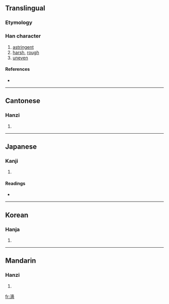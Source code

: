 {{also|澀}}
==Translingual==

===Etymology===
{{Han compound|水|嗇|c1=s|c2=p|t1=water|ls=psc}}

===Han character===
{{Han char|rn=85|rad=水|as=13|sn=16|four=3416<sub>1</sub>|canj=水土人田 (EGOW)}}

# [[astringent]]
# [[harsh]], [[rough]]
# [[uneven]]

====References====
* {{Han ref|kx=0654.270|dkj=18448|dj=1065.050|hdz=31754.020|uh=6FC7|ud=28615|bh=E9EC|bd=59884}}

----

==Cantonese==

===Hanzi===
{{yue-hanzi|jyut=|y=sap1}}

# {{defn|Cantonese}}

----

==Japanese==

===Kanji===
{{ja-kanji|grade=|rs=水13}}

# {{defn|Japanese}}

====Readings====
* {{ja-readings|on=[[しょく]] (shoku), [[しき]] (shiki), [[しゅう]] (shū)|kun=[[とどこおる]] (todokooru)}}

----

==Korean==

===Hanja===
{{ko-hanja|hangeul=색|eumhun=|rv=saek|mr=saek|y=sayk}}

# {{defn|Korean}}

----

==Mandarin==

===Hanzi===
{{cmn-hanzi|pin=[[huò]] ([[huo4]]), [[sè]] ([[se4]]), [[wèi]] ([[wei4]])|wg=huo<sup>4</sup>, se<sup>4</sup>, wei<sup>4</sup>}}

# {{defn|Mandarin}}

[[fr:濇]]